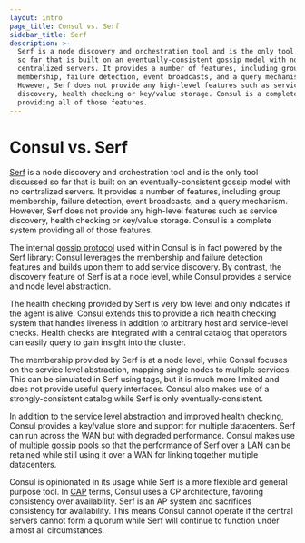 ```yaml
---
layout: intro
page_title: Consul vs. Serf
sidebar_title: Serf
description: >-
  Serf is a node discovery and orchestration tool and is the only tool discussed
  so far that is built on an eventually-consistent gossip model with no
  centralized servers. It provides a number of features, including group
  membership, failure detection, event broadcasts, and a query mechanism.
  However, Serf does not provide any high-level features such as service
  discovery, health checking or key/value storage. Consul is a complete system
  providing all of those features.
---
```


# Consul vs. Serf

[Serf](https://www.serf.io) is a node discovery and orchestration tool and is the only
tool discussed so far that is built on an eventually-consistent gossip model
with no centralized servers. It provides a number of features, including group
membership, failure detection, event broadcasts, and a query mechanism. However,
Serf does not provide any high-level features such as service discovery, health
checking or key/value storage. Consul is a complete system providing all of those
features.

The internal [gossip protocol](/docs/internals/gossip) used within Consul is in
fact powered by the Serf library: Consul leverages the membership and failure detection
features and builds upon them to add service discovery. By contrast, the discovery
feature of Serf is at a node level, while Consul provides a service and node level
abstraction.

The health checking provided by Serf is very low level and only indicates if the
agent is alive. Consul extends this to provide a rich health checking system
that handles liveness in addition to arbitrary host and service-level checks.
Health checks are integrated with a central catalog that operators can easily
query to gain insight into the cluster.

The membership provided by Serf is at a node level, while Consul focuses
on the service level abstraction, mapping single nodes to multiple services.
This can be simulated in Serf using tags, but it is much more limited and does
not provide useful query interfaces. Consul also makes use of a strongly-consistent
catalog while Serf is only eventually-consistent.

In addition to the service level abstraction and improved health checking,
Consul provides a key/value store and support for multiple datacenters.
Serf can run across the WAN but with degraded performance. Consul makes use
of [multiple gossip pools](/docs/internals/architecture) so that
the performance of Serf over a LAN can be retained while still using it over
a WAN for linking together multiple datacenters.

Consul is opinionated in its usage while Serf is a more flexible and
general purpose tool. In [CAP](https://en.wikipedia.org/wiki/CAP_theorem) terms,
Consul uses a CP architecture, favoring consistency over availability. Serf is an
AP system and sacrifices consistency for availability. This means Consul cannot
operate if the central servers cannot form a quorum while Serf will continue to
function under almost all circumstances.
